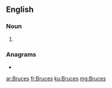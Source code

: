 ==English==

===Noun===
{{head|en|noun plural form}}

# {{plural of|Bruce|lang=en}}

===Anagrams===
* {{l|en|cubers}}

[[ar:Bruces]]
[[fr:Bruces]]
[[ku:Bruces]]
[[mg:Bruces]]